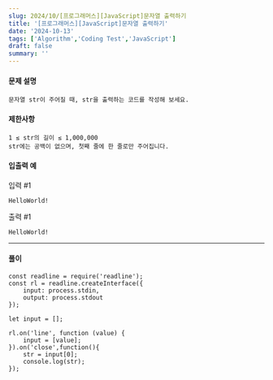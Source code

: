 ```yaml
---
slug: 2024/10/[프로그래머스][JavaScript]문자열 출력하기
title: '[프로그래머스][JavaScript]문자열 출력하기'
date: '2024-10-13'
tags: ['Algorithm','Coding Test','JavaScript']
draft: false
summary: ''
---
```

#### 문제 설명
    문자열 str이 주어질 때, str을 출력하는 코드를 작성해 보세요.
#### 제한사항
    1 ≤ str의 길이 ≤ 1,000,000
    str에는 공백이 없으며, 첫째 줄에 한 줄로만 주어집니다.
#### 입출력 예
입력 #1

```HelloWorld!```

출력 #1

```HelloWorld!```

---
#### 풀이
````
const readline = require('readline');
const rl = readline.createInterface({
    input: process.stdin,
    output: process.stdout
});

let input = [];

rl.on('line', function (value) {
    input = [value];
}).on('close',function(){
    str = input[0];
    console.log(str);
});
````